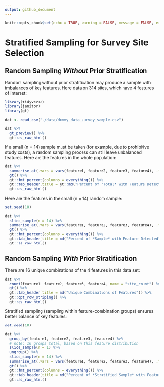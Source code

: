 ```yaml
---
output: github_document
---
```


```r
knitr::opts_chunk$set(echo = TRUE, warning = FALSE, message = FALSE, error = FALSE)
```

# Stratified Sampling for Survey Site Selection

## Random Sampling *Without* Prior Stratification

Random sampling without prior stratification may produce a sample with imbalances of key features. Here data on 314 sites, which have 4 features of interest:

```r
library(tidyverse)
library(janitor)
library(gt)

dat <- read_csv("./data/dummy_data_survey_sample.csv")

dat %>%
  gt_preview() %>%
  gt::as_raw_html()


```

If a small (n = 14) sample must be taken (for example, due to prohibitive study costs), a random sampling process can still leave unbalanced features. Here are the features in the whole population:

```r

dat %>%
  summarise_at(.vars = vars(feature1, feature2, feature3, feature4), .funs = ~ sum(.x)/length(.x)) %>%
  gt() %>%
  gt::fmt_percent(columns = everything()) %>%
  gt::tab_header(title = gt::md("Percent of *Total* with Feature Detected")) %>%
  gt::as_raw_html()


```

Here are the features in the small (n = 14) random sample:

```r

set.seed(18)

dat %>%
  slice_sample(n = 14) %>%
  summarise_at(.vars = vars(feature1, feature2, feature3, feature4), .funs = ~ sum(.x)/length(.x)) %>%
  gt() %>%
  gt::fmt_percent(columns = everything()) %>%
  gt::tab_header(title = md("Percent of *Sample* with Feature Detected")) %>%
  gt::as_raw_html()


```

## Random Sampling *With* Prior Stratification

There are 16 unique combinations of the 4 features in this data set:

```r

dat %>%
  count(feature1, feature2, feature3, feature4, name = "site_count") %>%
  gt() %>%
  gt::tab_header(title = md("Unique Combinations of Features")) %>%
  gt::opt_row_striping() %>%
  gt::as_raw_html()


```

Stratified sampling (sampling within feature-combination groups) ensures better balance of key features:

```r

set.seed(18)

dat %>%
  group_by(feature1, feature2, feature3, feature4) %>%
  # note: 16 groups total, based on this feature distribution
  slice_sample(n = 1) %>%
  ungroup() %>%
  slice_sample(n = 14) %>%
  summarise_at(.vars = vars(feature1, feature2, feature3, feature4), .funs = ~ sum(.x)/length(.x)) %>%
  gt() %>%
  gt::fmt_percent(columns = everything()) %>%
  gt::tab_header(title = md("Percent of *Stratified Sample* with Feature Detected")) %>%
  gt::as_raw_html()


```




